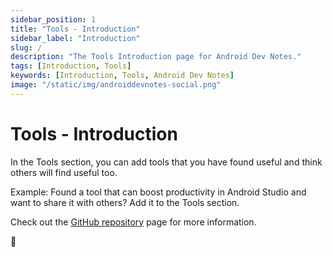 ```yaml
---
sidebar_position: 1
title: "Tools - Introduction"
sidebar_label: "Introduction"
slug: /
description: "The Tools Introduction page for Android Dev Notes."
tags: [Introduction, Tools]
keywords: [Introduction, Tools, Android Dev Notes]
image: "/static/img/androiddevnotes-social.png"
---
```


# Tools - Introduction

In the Tools section, you can add tools that you have found useful and think others will find useful too.

Example: Found a tool that can boost productivity in Android Studio and want to share it with others? Add it to the Tools section.

Check out the [GitHub repository](https://github.com/androiddevnotes/android-dev-notes-website) page for more information.

🐣